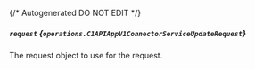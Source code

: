 {/* Autogenerated DO NOT EDIT  */}

##### `request` *{`operations.C1APIAppV1ConnectorServiceUpdateRequest`}*
The request object to use for the request.

<Collapsible openLabel={Labels.showProperties} closeLabel={Labels.hideProperties}>
  <C1APIAppV1ConnectorServiceUpdateRequest />
</Collapsible>

